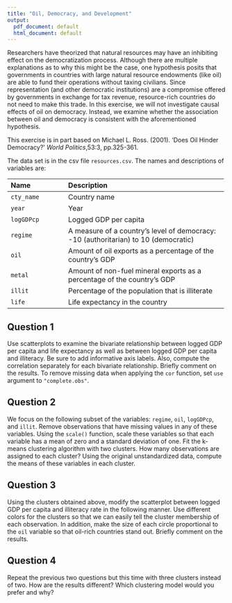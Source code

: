```yaml
---
title: "Oil, Democracy, and Development"
output:
  pdf_document: default
  html_document: default
---
```


Researchers have theorized that natural resources may have an
inhibiting effect on the democratization process.  Although 
there are multiple explanations as to why
this might be the case, one hypothesis posits that governments in
countries with large natural resource endowments (like oil) are able
to fund their operations without taxing civilians. Since
representation (and other democratic institutions) are a compromise
offered by governments in exchange for tax revenue, resource-rich
countries do not need to make this trade.  In this exercise, we will
not investigate causal effects of oil on democracy.  Instead, we
examine whether the association between oil and democracy is
consistent with the aforementioned hypothesis.  

This exercise is in part based on Michael L. Ross. (2001). 'Does Oil
 Hinder Democracy?' *World Politics*,53:3,
 pp.325-361.

The data set is in the
csv file `resources.csv`.  The names and descriptions of variables are:


-------------------------------------------------------------------------------
 Name                 Description
 -------------------- ---------------------------------------------------------
 `cty_name`           Country name
 
 `year`               Year
 
 `logGDPcp`           Logged GDP per capita 
 
 `regime`             A measure of a country's level of democracy: -10 (authoritarian) 
                      to 10 (democratic) 
 
 `oil`                Amount of oil exports as a percentage of the country's GDP 
 
 `metal`              Amount of non-fuel mineral exports as a percentage of the country's GDP 
 
 `illit`              Percentage of the population that is illiterate 
 
 `life`               Life expectancy in the country 
-------------------------------------------------------------------------------

## Question 1

Use scatterplots to examine the bivariate relationship between
  logged GDP per capita and life expectancy as well as between logged
  GDP per capita and illiteracy.  Be sure to add informative axis
  labels. Also, compute the correlation separately for each bivariate
  relationship.  Briefly comment on the results.  To remove missing
  data when applying the `cor` function, set `use` argument
  to `"complete.obs"`.
  
## Question 2

We focus on the following subset of the variables:
`regime`, `oil`, `logGDPcp`, and
  `illit`. Remove observations that have missing values in any
  of these variables.  Using the `scale()` function, scale these
  variables so that each variable has a mean of zero and a standard
  deviation of one.  Fit the k-means clustering algorithm with two
  clusters.  How many observations are assigned to each cluster?  Using
  the original unstandardized data, compute the means of these variables in each cluster.


## Question 3 

Using the clusters obtained above, modify the scatterplot
  between logged GDP per capita and illiteracy rate in the following
  manner.  Use different colors for the clusters so that we can easily
  tell the cluster membership of each observation.  In addition, make
  the size of each circle proportional to the `oil` variable so
  that oil-rich countries stand out.  Briefly comment on the results.

## Question 4

Repeat the previous two questions but this time with three
  clusters instead of two.  How are the results different?  Which
  clustering model would you prefer and why?

